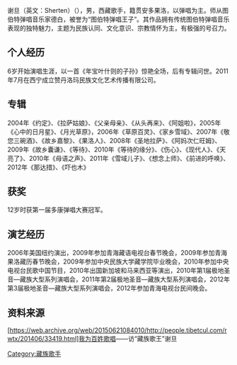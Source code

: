 {{no footnotes|time=2015-10-29T07:34:24+00:00}}
{{orphan|time=2015-10-29T07:34:24+00:00}}
谢旦（英文：Sherten）（{{bd|1982年|||}}），男，西藏歌手，籍贯安多果洛，以弹唱为主。师从图伯特弹唱音乐家德白，被誉为“图伯特弹唱王子”。其作品拥有传统图伯特弹唱音乐表现的独特魅力，主题为民族认同、文化意识、宗教情怀为主，有极强的号召力。

== 个人经历 ==
6岁开始演唱生涯，以一首《年宝叶什则的子孙》惊艳全场，后有专辑问世。2011年7月在西宁成立赞丹洛玛民族文化艺术传播有限公司。

== 专辑 ==
2004年《约定》、《拉萨姑娘》、《父亲母亲》、《从头再来》、《阿姐啦》，2005年《心中的日月星》、《月光草原》，2006年《草原百灵》、《家乡雪域》、2007年《敬您三碗酒》、《故乡嘉黎》、《果洛人》、2008年《圣地拉萨》、《阿妈次仁旺姆》、2009年《故乡囊谦》、《等待》、2010年《等待的缘分》、《伤心》、《现代人》、《天亮了》、2010年《母语之声》、2011年《雪域儿子》、《想念上师》、《前进的呼唤》、2012年《那达措》、《吓也木》

== 获奖 ==
12岁时获第一届多康弹唱大赛冠军。

== 演艺经历 ==
2006年美国纽约演出，2009年参加青海藏语电视台春节晚会，2009年参加青海果洛藏历春节晚会，2009年参加中央民族大学藏学院毕业晚会，2010年参加中央电视台民歌中国节目，2010年出国新加坡和马来西亚等演出，2010年第1届极地圣音—藏族大型系列演唱会，2011年第2届极地圣音—藏族大型系列演唱会，2012年第3届极地圣音—藏族大型系列演唱会，2012年参加青海电视台民间晚会。

== 资料来源 ==
[https://web.archive.org/web/20150621084010/http://people.tibetcul.com/rwtx/201406/33419.html]我为百姓歌唱——访“藏族歌王”谢旦

[[Category:藏族歌手|Category:藏族歌手]]